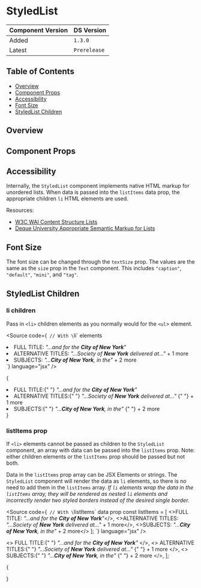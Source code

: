 

<Meta of={StyledListStories} />

# StyledList

| Component Version | DS Version   |
| ----------------- | ------------ |
| Added             | `1.3.0`      |
| Latest            | `Prerelease` |

## Table of Contents

- [Overview](#overview)
- [Component Props](#component-props)
- [Accessibility](#accessibility)
- [Font Size](#font-size)
- [StyledList Children](#styledlist-children)

## Overview

<Description of={StyledListStories} />

## Component Props

<Canvas of={StyledListStories.WithControls} />

<ArgTypes of={StyledListStories.WithControls} />

## Accessibility

Internally, the `StyledList` component implements native HTML markup for
unordered lists. When data is passed into the `listItems` data prop, the
appropriate children `li` HTML elements are used.

Resources:

- [W3C WAI Content Structure Lists](https://www.w3.org/WAI/tutorials/page-structure/content/#lists)
- [Deque University Appropriate Semantic Markup for Lists](https://dequeuniversity.com/tips/list-markup)

## Font Size

The font size can be changed through the `textSize` prop. The values are the same
as the `size` prop in the `Text` component. This includes `"caption"`, `"default"`,
`"mini"`, and `"tag"`.

<Canvas of={StyledListStories.FontSize} />

## StyledList Children

### li children

Pass in `<li>` children elements as you normally would for the `<ul`> element.

<Source
  code={`
// With \`li\` elements
<StyledList>
  <li>
    FULL TITLE: <i>"...and for the <b>City of New York</b>"</i>
  </li>
  <li>
    ALTERNATIVE TITLES: <i>"...Society of <b>New York</b> delivered at..."</i> + 1 more
  </li>
  <li>SUBJECTS: <i>"...<b>City of New York</b>, in the"</i> + 2 more</li>
</StyledList>
`}
  language="jsx"
/>

{

<StyledList>
  <li>
    FULL TITLE:{" "}
    <i>
      "...and for the <b>City of New York</b>"
    </i>
  </li>
  <li>
    ALTERNATIVE TITLES:{" "}
    <i>
      "...Society of <b>New York</b> delivered at..."
    </i>{" "}
    + 1 more
  </li>
  <li>
    SUBJECTS:{" "}
    <i>
      "...<b>City of New York</b>, in the"
    </i>{" "}
    + 2 more
  </li>
</StyledList>
}

### listItems prop

If `<li>` elements cannot be passed as children to the `StyledList` component,
an array with data can be passed into the `listItems` prop. Note: either
children elements or the `listItems` prop should be passed but not both.

Data in the `listItems` prop array can be JSX Elements or strings. The
`StyledList` component will render the data as `li` elements, so there is no
need to add them in the `listItems` array. _If `li` elements wrap the data in the
`listItems` array, they will be rendered as nested `li` elements and incorrectly
render two styled borders instead of the desired single border._

<Source
  code={`
// With \`listItems\` data prop
const listItems = [
  <>FULL TITLE: <i>"...and for the <b>City of New York</b>"</i></>,
  <>ALTERNATIVE TITLES: <i>"...Society of <b>New York</b> delivered at..."</i> + 1 more</>,
  <>SUBJECTS: <i>"...<b>City of New York</b>, in the"</i> + 2 more</>
];
<StyledList listItems={listItems} />
`}
  language="jsx"
/>

  <>
    FULL TITLE:{" "}
    <i>
      "...and for the <b>City of New York</b>"
    </i>
  </>,
  <>
    ALTERNATIVE TITLES:{" "}
    <i>
      "...Society of <b>New York</b> delivered at..."
    </i>{" "}
    + 1 more
  </>,
  <>
    SUBJECTS:{" "}
    <i>
      "...<b>City of New York</b>, in the"
    </i>{" "}
    + 2 more
  </>,
];

{

<StyledList listItems={listItems} />}
